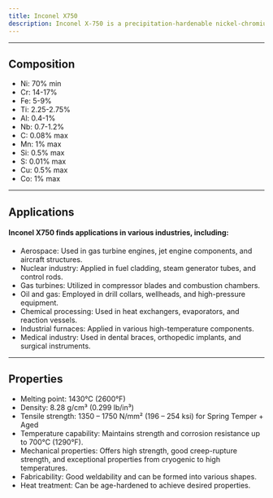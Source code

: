 ---
title: Inconel X750
description: Inconel X-750 is a precipitation-hardenable nickel-chromium alloy designed for high-strength and excellent corrosion resistance at elevated temperatures. Inconel X-750's combination of high-temperature strength, corrosion resistance, and versatility makes it valuable for applications requiring durability in extreme conditions.
---

---

## Composition

- Ni: 70% min
- Cr: 14-17%
- Fe: 5-9%
- Ti: 2.25-2.75%
- Al: 0.4-1%
- Nb: 0.7-1.2%
- C: 0.08% max
- Mn: 1% max
- Si: 0.5% max
- S: 0.01% max
- Cu: 0.5% max
- Co: 1% max

---

## Applications

#### Inconel X750 finds applications in various industries, including:

- Aerospace: Used in gas turbine engines, jet engine components, and aircraft structures.
- Nuclear industry: Applied in fuel cladding, steam generator tubes, and control rods.
- Gas turbines: Utilized in compressor blades and combustion chambers.
- Oil and gas: Employed in drill collars, wellheads, and high-pressure equipment.
- Chemical processing: Used in heat exchangers, evaporators, and reaction vessels.
- Industrial furnaces: Applied in various high-temperature components.
- Medical industry: Used in dental braces, orthopedic implants, and surgical instruments.

---

## Properties

- Melting point: 1430°C (2600°F)
- Density: 8.28 g/cm³ (0.299 lb/in³)
- Tensile strength: 1350 – 1750 N/mm² (196 – 254 ksi) for Spring Temper + Aged
- Temperature capability: Maintains strength and corrosion resistance up to 700°C (1290°F).
- Mechanical properties: Offers high strength, good creep-rupture strength, and exceptional properties from cryogenic to high temperatures.
- Fabricability: Good weldability and can be formed into various shapes.
- Heat treatment: Can be age-hardened to achieve desired properties.
